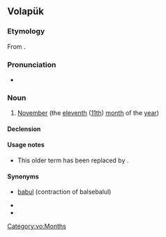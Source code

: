 ==Volapük==

===Etymology===
From {{compound|bals|e|bal|-ul|lang=vo|t1=ten, now [[deg#Volapük|deg]]|t2=and|t3=one|t4=([[morpheme]] for) month (< [[mul#Volapük|mul]])}}.

===Pronunciation===
* {{IPA|[bal.se.ba.ˈlul]|lang=vo}}

===Noun===
{{vo-noun}}

# {{lb|vo|obsolete}} [[November]] (the [[eleventh]] ([[11th]]) [[month]] of the [[year]])

====Declension====
{{vo-decl-noun}}

====Usage notes====
* This older term has been replaced by {{m|vo|novul||November}}.

====Synonyms====
* {{qualifier|obsolete}} [[babul]] (contraction of balsebalul)
* {{l|vo|degbalul}}
* {{l|vo|novul}}

[[Category:vo:Months]]